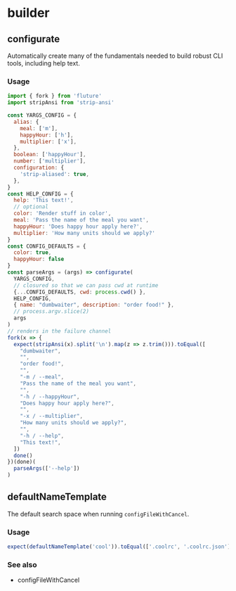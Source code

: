 # builder



## configurate

Automatically create many of the fundamentals needed to build robust CLI tools, including help text.

### Usage
```js test=true
import { fork } from 'fluture'
import stripAnsi from 'strip-ansi'

const YARGS_CONFIG = {
  alias: {
    meal: ['m'],
    happyHour: ['h'],
    multiplier: ['x'],
  },
  boolean: ['happyHour'],
  number: ['multiplier'],
  configuration: {
    'strip-aliased': true,
  },
}
const HELP_CONFIG = {
  help: 'This text!',
  // optional
  color: 'Render stuff in color',
  meal: 'Pass the name of the meal you want',
  happyHour: 'Does happy hour apply here?',
  multiplier: 'How many units should we apply?'
}
const CONFIG_DEFAULTS = {
  color: true,
  happyHour: false
}
const parseArgs = (args) => configurate(
  YARGS_CONFIG,
  // closured so that we can pass cwd at runtime
  {...CONFIG_DEFAULTS, cwd: process.cwd() },
  HELP_CONFIG,
  { name: "dumbwaiter", description: "order food!" },
  // process.argv.slice(2)
  args
)
// renders in the failure channel
fork(x => {
  expect(stripAnsi(x).split('\n').map(z => z.trim())).toEqual([
    "dumbwaiter",
    "",
    "order food!",
    "",
    "-m / --meal",
    "Pass the name of the meal you want",
    "",
    "-h / --happyHour",
    "Does happy hour apply here?",
    "",
    "-x / --multiplier",
    "How many units should we apply?",
    "",
    "-h / --help",
    "This text!",
  ])
  done()
})(done)(
  parseArgs(['--help'])
)
```

## defaultNameTemplate

The default search space when running `configFileWithCancel`.

### Usage
```js test=true
expect(defaultNameTemplate('cool')).toEqual(['.coolrc', '.coolrc.json'])
```

### See also
 - configFileWithCancel